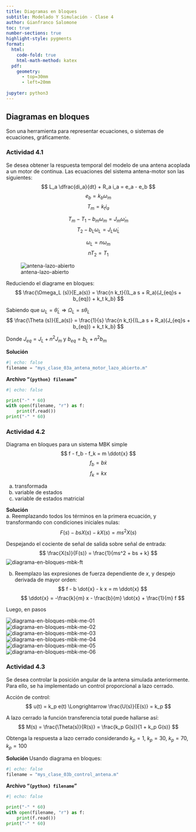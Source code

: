```yaml
---
title: Diagramas en bloques
subtitle: Modelado Y Simulación - Clase 4
author: Gianfranco Salomone
toc: true
number-sections: true
highlight-style: pygments
format: 
  html: 
    code-fold: true
    html-math-method: katex
  pdf: 
    geometry: 
      - top=30mm
      - left=20mm
    
jupyter: python3
---
```



## Diagramas en bloques
Son una herramienta para representar ecuaciones, o sistemas de ecuaciones, gráficamente.

### Actividad 4.1
Se desea obtener la respuesta temporal del modelo de una antena acoplada a un motor de continua. Las ecuaciones del sistema antena-motor son las siguientes:
$$ L_a \dfrac{di_a}{dt} + R_a i_a = e_a - e_b $$
$$ e_b = k_b \omega_m $$
$$ T_m = k_t i_a $$

$$ T_m - T_1 - b_m \omega_m = J_m \dot{\omega}_m $$
$$ T_2 - b_L \omega_L = J_L \dot{\omega}_L $$

$$ \omega_L = n \omega_m $$
$$ n T_2 = T_1 $$

![antena-lazo-abierto](modelado_motordc_diag_bl.svg)

Reduciendo el diagrame en bloques:
$$ \frac{\Omega_L (s)}{E_a(s)} = \frac{n k_t}{(L_a s + R_a)(J_{eq}s + b_{eq}) + k_t k_b} $$

Sabiendo que $\omega_L = \dot{\theta}_L \Rightarrow \Omega_L = s \theta_L$
$$ \frac{\Theta (s)}{E_a(s)} = \frac{1}{s} \frac{n k_t}{(L_a s + R_a)(J_{eq}s + b_{eq}) + k_t k_b} $$

Donde $J_{eq} = J_L + n^2 J_m$ y $b_{eq} = b_L + n^2 b_m$


**Solución**  
```python
#| echo: false
filename = "mys_clase_03a_antena_motor_lazo_abierto.m"
```

**Archivo "`{python} filename`"**


```python
#| echo: false

print("-" * 60)
with open(filename, "r") as f:
    print(f.read())
print("-" * 60)
```

### Actividad 4.2
Diagrama en bloques para un sistema MBK simple
$$ f - f_b - f_k = m \ddot{x} $$
$$ f_b = b \dot{x} $$
$$ f_k = k x $$  

a. transformada
b. variable de estados
c. variable de estados matricial

**Solución**  
a. Reemplazando todos los términos en la primera ecuación, y transformando con condiciones iniciales nulas:
$$ F(s) - bs X(s) - k X(s) = ms^2 X(s) $$

Despejando el cociente de señal de salida sobre señal de entrada:
$$ \frac{X(s)}{F(s)} = \frac{1}{ms^2 + bs + k} $$
![diagrama-en-bloques-mbk-ft](diag_bl_ft.png)

b. Reemplazo las expresiones de fuerza dependiente de $x$, y despejo derivada de mayor orden:
$$ f - b \dot{x} - k x = m \ddot{x} $$
$$ \ddot{x} = -\frac{k}{m} x - \frac{b}{m} \dot{x} + \frac{1}{m} f $$

Luego, en pasos

![diagrama-en-bloques-mbk-me-01](diag_bl_me_01.png)  
![diagrama-en-bloques-mbk-me-02](diag_bl_me_02.png)  
![diagrama-en-bloques-mbk-me-03](diag_bl_me_03.png)  
![diagrama-en-bloques-mbk-me-04](diag_bl_me_04.png)  
![diagrama-en-bloques-mbk-me-05](diag_bl_me_05.png)  
![diagrama-en-bloques-mbk-me-06](diag_bl_me_06.png)  


### Actividad 4.3
Se desea controlar la posición angular de la antena simulada anteriormente. Para ello, se ha implementado un control proporcional a lazo cerrado.

Acción de control:
$$ u(t) = k_p e(t) \Longrightarrow \frac{U(s)}{E(s)} = k_p $$

A lazo cerrado la función transferencia total puede hallarse así:
$$ M(s) = \frac{\Theta(s)}{R(s)} = \frac{k_p G(s)}{1 + k_p G(s)} $$

Obtenga la respuesta a lazo cerrado considerando $k_p = 1$, $k_p = 30$, $k_p = 70$, $k_p = 100$


**Solución**
Usando diagrama en bloques:



```python
#| echo: false
filename = "mys_clase_03b_control_antena.m"
```

**Archivo "`{python} filename`"**


```python
#| echo: false

print("-" * 60)
with open(filename, "r") as f:
    print(f.read())
print("-" * 60)
```
